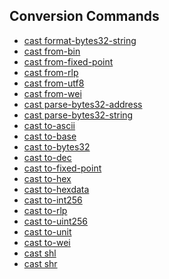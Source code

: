 ## Conversion Commands

- [cast format-bytes32-string](/cast/reference/cast-format-bytes32-string.mdx)
- [cast from-bin](/cast/reference/cast-from-bin.mdx)
- [cast from-fixed-point](/cast/reference/cast-from-fixed-point.mdx)
- [cast from-rlp](/cast/reference/cast-from-rlp.mdx)
- [cast from-utf8](/cast/reference/cast-from-utf8.mdx)
- [cast from-wei](/cast/reference/cast-from-wei.mdx)
- [cast parse-bytes32-address](/cast/reference/cast-parse-bytes32-address.mdx)
- [cast parse-bytes32-string](/cast/reference/cast-parse-bytes32-string.mdx)
- [cast to-ascii](/cast/reference/cast-to-ascii.mdx)
- [cast to-base](/cast/reference/cast-to-base.mdx)
- [cast to-bytes32](/cast/reference/cast-to-bytes32.mdx)
- [cast to-dec](/cast/reference/cast-to-dec.mdx)
- [cast to-fixed-point](/cast/reference/cast-to-fixed-point.mdx)
- [cast to-hex](/cast/reference/cast-to-hex.mdx)
- [cast to-hexdata](/cast/reference/cast-to-hexdata.mdx)
- [cast to-int256](/cast/reference/cast-to-int256.mdx)
- [cast to-rlp](/cast/reference/cast-to-rlp.mdx)
- [cast to-uint256](/cast/reference/cast-to-uint256.mdx)
- [cast to-unit](/cast/reference/cast-to-unit.mdx)
- [cast to-wei](/cast/reference/cast-to-wei.mdx)
- [cast shl](/cast/reference/cast-shl.mdx)
- [cast shr](/cast/reference/cast-shr.mdx)
